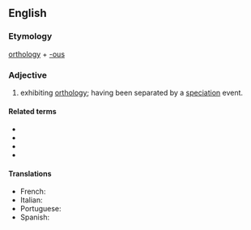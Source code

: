 ==English==

===Etymology===
[[orthology]] + [[-ous]]

===Adjective===
{{en-adj|-}}

# {{label|en|genetics|of genes or sequences}} exhibiting [[orthology]]; having been separated by a [[speciation]] event.

====Related terms====
* {{l|en|ortholog}}
* {{l|en|homologous}}
* {{l|en|paralogous}}
* {{l|en|xenologous}}

====Translations====
{{trans-top|having been separated by a speciation event}}
{{trans-mid}}
* French: {{t+|fr|orthologue}}
* Italian: {{t|it|ortologo}}
* Portuguese: {{t|pt|ortólogo}}
* Spanish: {{t|es|ortólogo}}
{{trans-bottom}}